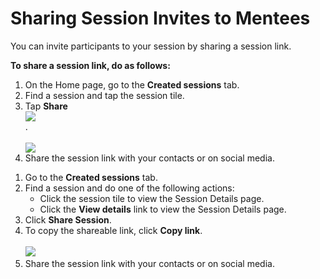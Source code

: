 
# Sharing Session Invites to Mentees

You can invite participants to your session by sharing a session link.

**To share a session link, do as follows:**

<Tabs>
<TabItem value="mentored mobile application" label="Mobile App" default>
<ol>
<li>On the Home page, go to the <b>Created sessions</b> tab.</li>
<li>Find a session and tap the session tile.</li>
<li>Tap <b>Share</b> <div class="inlineImg"><img src={ShareIcon} /></div>. 
<br />
<br />
<img src={ShareSessionHost} />
</li>
<li>Share the session link with your contacts or on social media.</li>
</ol>
</TabItem>
<TabItem value="mentored portal" label="Web Portal">
<ol>
<li>Go to the <b>Created sessions</b> tab.</li>
<li>Find a session and do one of the following actions: 
    <ul>
    <li>Click the session tile to view the Session Details page.</li>
    <li>Click the <b>View details</b> link to view the Session Details page.</li>
    </ul>
</li> 
<li>Click <b>Share Session</b>.</li>
<li>To copy the shareable link, click <b>Copy link</b>. 
<br />
<br />
<img src={PortalShareSessionHost} />
</li>
<li>Share the session link with your contacts or on social media.</li>
</ol>
</TabItem>
</Tabs>

